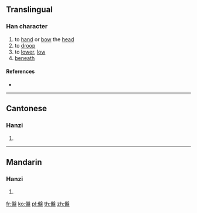 ==Translingual==

===Han character===
{{Han char|rn=9|rad=人|as=14|sn=16|four=|canj=OVFB|ids=⿰亻綿}}

# to [[hand]] or [[bow]] the [[head]]
# to [[droop]]
# to [[lower]], [[low]]
# [[beneath]]

====References====
* {{Han ref|kx=0119.250|hdz=10232.100|uh=3499|ud=13465}}

----

==Cantonese==

===Hanzi===
{{yue-hanzi|jyut=[[min4]], [[min6]]|y=min4, min6}}

# {{defn|lang=yue|sort=人14}}

----

==Mandarin==

===Hanzi===
{{cmn-hanzi|pin=[[mián]] ([[mian2]])|wg=mien<sup>2</sup>}}

# {{defn|lang=cmn|sort=人14}}

[[fr:㒙]]
[[ko:㒙]]
[[pl:㒙]]
[[th:㒙]]
[[zh:㒙]]